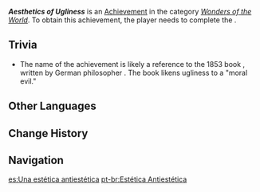 {{Achievement Infobox
|id           = 81352
|order id     = 1338
|category     = Wonders of the World
|description  = And thus does Fontaine take two steps further toward beauty.
|requirements = Complete ''[[Good Stuff, but Terrible Taste — Continued]]''
|primogems    = 5
|tracking     = 
|topic        = 
|type         = Quest
|quest        = Good Stuff, but Terrible Taste - Continued
|hidden       = 1
}}
'''''Aesthetics of Ugliness''''' is an [[Achievement]] in the category ''[[Wonders of the World]]''. To obtain this achievement, the player needs to complete the {{Quest|Good Stuff, but Terrible Taste — Continued}}.
<!--
==Gameplay Notes==
*
-->
==Trivia==
* The name of the achievement is likely a reference to the 1853 book ''{{w|Aesthetic of Ugliness}}'', written by German philosopher {{w|Karl Rosenkranz}}. The book likens ugliness to a "moral evil."

==Other Languages==
{{Other Languages
|en      = Aesthetics of Ugliness
|zhs     = 丑的美学
|zhs_rm  = Chǒu de Měixué
|zht     = 醜的美學
|zht_rm  = Chǒu de Měixué
|zh_tl   = The Aesthetic Study of Ugliness
|ja      = Aesthetics of Ugliness
|ko      = 추함<->의 미학
|ko_tl   = Aesthetics of Ugliness
|es      = Una estética antiestética
|es_tl   = An Unsightly Aesthetic
|fr      = Esthétique de la laideur
|fr_tl   = Aesthetics of Ugliness
|ru      = Эстетика непривлекательности
|ru_tl   = Aesthetics of Unattractiveness
|th      = ความงามอันอัปลักษณ์
|th_rm   = 
|th_tl   = 
|vi      = Thẩm Mỹ Xấu Xí
|vi_tl   = 
|de      = Aesthetik des Hässlichen
|de_tl   = Aesthetics of the Ugly
|id      = Estetika Buruk Rupa
|id_tl   = Aesthetic of Ugliness
|pt      = Estética Antiestética
|pt_tl   = 
|tr      = Çirkinliğin Güzelliği
|tr_tl   = Beauty of Ugliness
|it      = L'estetica della bruttezza
|it_tl   = Aesthetics of Ugliness
}}

==Change History==
{{Change History|4.0}}

==Navigation==
{{Achievement Navbox}}

[[es:Una estética antiestética]]
[[pt-br:Estética Antiestética]]
